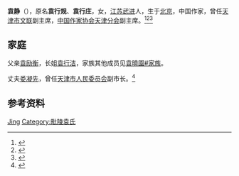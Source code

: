 {{Otheruses|other=名为袁静的其他人物|袁静}}

'''袁静'''（{{bd|1914年||1999年}}），原名'''袁行规'''、'''袁行庄'''，女，[[江苏|江苏]][[武进|武进]]人，生于[[北京|北京]]，中国作家，曾任[[天津市文联|天津市文联]]副主席，[[中国作家协会天津分会|中国作家协会天津分会]]副主席。<ref>{{Cite book|title=20世纪中华人物名字号辞典|author=周家珍编著|publisher=法律出版社|year=2000|isbn=9787503628320|location=北京|pages=}}</ref><ref>{{Cite book|title=中国当代文艺名人辞典|author=谷向阳, 王庆新主编|publisher=学苑出版社|year=1994|isbn=|location=北京|pages=}}</ref><ref>{{Cite book|title=中华当代文化名人大辞典|author=张品兴, 殷登祥, 陈有进等主编|publisher=中国广播电视出版社|year=1992|isbn=9787504315137|location=北京|pages=}}</ref>

== 家庭 ==
父亲[[袁励衡|袁励衡]]，长姐[[袁行洁|袁行洁]]，家族其他成员见[[袁曉園#家族|袁曉園#家族]]。

丈夫[[娄凝先|娄凝先]]，曾任[[天津市人民委员会|天津市人民委员会]]副市长。<ref>{{Cite web|title=娄向丽：心中有幅美丽的草原图画|url=http://www.xinddy.com/system/2012/05/21/006460724.shtml|accessdate=2020-08-14|work=天津市妇女联合会}}{{Dead link}}</ref>

== 参考资料 ==
{{reflist}}

{{中国人物小作品}}
{{中国文学艺术界联合会第四届全国委员会}}

{{Authority control}}
{{DEFAULTSORT:Yuan袁}}
[[Category:袁姓|Jing]]
[[Category:毗陵袁氏|Category:毗陵袁氏]]